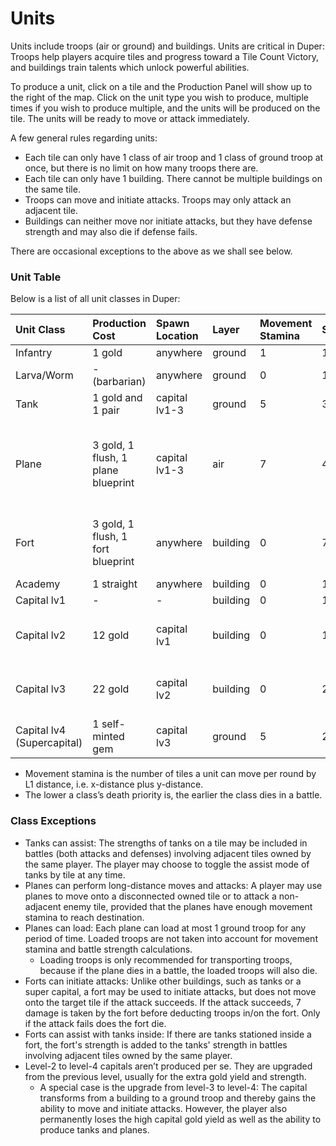 # Units

Units include troops (air or ground) and buildings. Units are critical in Duper: Troops help players acquire tiles and progress toward a Tile Count Victory, and buildings train talents which unlock powerful abilities.

To produce a unit, click on a tile and the Production Panel will show up to the right of the map. Click on the unit type you wish to produce, multiple times if you wish to produce multiple, and the units will be produced on the tile. The units will be ready to move or attack immediately.

A few general rules regarding units:

- Each tile can only have 1 class of air troop and 1 class of ground troop at once, but there is no limit on how many troops there are.
- Each tile can only have 1 building. There cannot be multiple buildings on the same tile.
- Troops can move and initiate attacks. Troops may only attack an adjacent tile.
- Buildings can neither move nor initiate attacks, but they have defense strength and may also die if defense fails.

There are occasional exceptions to the above as we shall see below.

### Unit Table

Below is a list of all unit classes in Duper:

| Unit Class                 | Production Cost                    | Spawn Location | Layer    | Movement Stamina | Strength | Death Priority       | Class Exceptions                                      |
| :------------------------- | :--------------------------------- | :------------- | :------- | :--------------- | :------- | :------------------- | :---------------------------------------------------- |
| Infantry                   | 1 gold                             | anywhere       | ground   | 1                | 1        | 1                    |                                                       |
| Larva/Worm                 | - (barbarian)                      | anywhere       | ground   | 0                | 1        | 1                    |                                                       |
| Tank                       | 1 gold and 1 pair                  | capital lv1-3  | ground   | 5                | 3        | 2, or 5 if assisting | can assist                                            |
| Plane                      | 3 gold, 1 flush, 1 plane blueprint | capital lv1-3  | air      | 7                | 4        | 3                    | can perform long-distance moves and attacks; can load |
| Fort                       | 3 gold, 1 flush, 1 fort blueprint  | anywhere       | building | 0                | 7        | 6                    | can initiate attacks; can assist with tanks inside    |
| Academy                    | 1 straight                         | anywhere       | building | 0                | 1        | 6                    |                                                       |
| Capital lv1                | -                                  | -              | building | 0                | 12       | 6                    |                                                       |
| Capital lv2                | 12 gold                            | capital lv1    | building | 0                | 16       | 6                    | replaces capital lv1; deals 1 card                    |
| Capital lv3                | 22 gold                            | capital lv2    | building | 0                | 22       | 6                    | replaces capital lv2; deals 2 cards                   |
| Capital lv4 (Supercapital) | 1 self-minted gem                  | capital lv3    | ground   | 5                | 20       | 4                    | replaces capital lv3                                  |

- Movement stamina is the number of tiles a unit can move per round by L1 distance, i.e. x-distance plus y-distance.
- The lower a class’s death priority is, the earlier the class dies in a battle.

### Class Exceptions

- Tanks can assist: The strengths of tanks on a tile may be included in battles (both attacks and defenses) involving adjacent tiles owned by the same player. The player may choose to toggle the assist mode of tanks by tile at any time.
- Planes can perform long-distance moves and attacks: A player may use planes to move onto a disconnected owned tile or to attack a non-adjacent enemy tile, provided that the planes have enough movement stamina to reach destination.
- Planes can load: Each plane can load at most 1 ground troop for any period of time. Loaded troops are not taken into account for movement stamina and battle strength calculations.
  - Loading troops is only recommended for transporting troops, because if the plane dies in a battle, the loaded troops will also die.
- Forts can initiate attacks: Unlike other buildings, such as tanks or a super capital, a fort may be used to initiate attacks, but does not move onto the target tile if the attack succeeds. If the attack succeeds, 7 damage is taken by the fort before deducting troops in/on the fort. Only if the attack fails does the fort die.
- Forts can assist with tanks inside: If there are tanks stationed inside a fort, the fort's strength is added to the tanks' strength in battles involving adjacent tiles owned by the same player.
- Level-2 to level-4 capitals aren’t produced per se. They are upgraded from the previous level, usually for the extra gold yield and strength.
  - A special case is the upgrade from level-3 to level-4: The capital transforms from a building to a ground troop and thereby gains the ability to move and initiate attacks. However, the player also permanently loses the high capital gold yield as well as the ability to produce tanks and planes.
